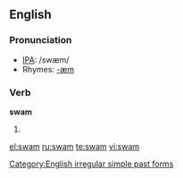 ==English==

===Pronunciation===
*[[w:IPA|IPA]]: /swæm/
*Rhymes: [[Rhymes:English:-æm|-æm]]

===Verb===
'''swam'''
# {{simple past of|[[swim]]}}

[[Category:English irregular simple past forms]]

[[el:swam]]
[[ru:swam]]
[[te:swam]]
[[vi:swam]]